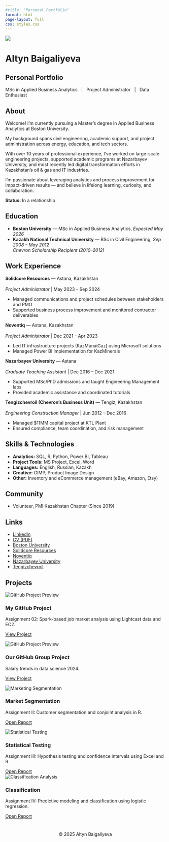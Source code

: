 ```yaml
---
#title: "Personal Portfolio"
format: html
page-layout: full
css: styles.css
---
```


<div class="page-wrapper">

<div class="centered">
  <img src="assets/photo.jpg" class="profile-pic">
  <h1>Altyn Baigaliyeva</h1>
  <h2>Personal Portfolio</h2>
  <p>
  <i class="fa-solid fa-graduation-cap"></i> MSc in Applied Business Analytics &nbsp; | &nbsp;
  <i class="fa-solid fa-diagram-project"></i> Project Administrator &nbsp; | &nbsp;
  <i class="fa-solid fa-chart-line"></i> Data Enthusiast
</p>
</div>

<div class="section-box">
  <h2><i class="fa-solid fa-user"></i> About</h2>
  <p>Welcome! I’m currently pursuing a Master's degree in Applied Business Analytics at Boston University.</p>
  <p>My background spans civil engineering, academic support, and project administration across energy, education, and tech sectors.</p>
  <p>With over 10 years of professional experience, I’ve worked on large-scale engineering projects, supported academic programs at Nazarbayev University, and most recently led digital transformation efforts in Kazakhstan’s oil & gas and IT industries.</p>
  <p>I'm passionate about leveraging analytics and process improvement for impact-driven results — and believe in lifelong learning, curiosity, and collaboration.</p>
  <p><strong>Status:</strong> In a relationship</p>
</div>

<div class="section-box">
  <h2><i class="fa-solid fa-graduation-cap"></i> Education</h2>
  <ul>
    <li><strong>Boston University</strong> — MSc in Applied Business Analytics, <em>Expected May 2026</em></li>
    <li><strong>Kazakh National Technical University</strong> — BSc in Civil Engineering, <em>Sep 2008 – May 2012</em><br>
    <em>Chevron Scholarship Recipient (2010–2012)</em></li>
  </ul>
</div>

<div class="section-box">
  <h2><i class="fa-solid fa-briefcase"></i> Work Experience</h2>

  <p><strong>Solidcore Resources</strong> — Astana, Kazakhstan  
  <br><em>Project Administrator</em> | May 2023 – Sep 2024</p>
  <ul>
    <li>Managed communications and project schedules between stakeholders and PMO</li>
    <li>Supported business process improvement and monitored contractor deliverables</li>
  </ul>

  <p><strong>Noventiq</strong> — Astana, Kazakhstan  
  <br><em>Project Administrator</em> | Dec 2021 – Apr 2023</p>
  <ul>
    <li>Led IT infrastructure projects (KazMunaiGaz) using Microsoft solutions</li>
    <li>Managed Power BI implementation for KazMinerals</li>
  </ul>

  <p><strong>Nazarbayev University</strong> — Astana  
  <br><em>Graduate Teaching Assistant</em> | Dec 2016 – Dec 2021</p>
  <ul>
    <li>Supported MSc/PhD admissions and taught Engineering Management labs</li>
    <li>Provided academic assistance and coordinated tutorials</li>
  </ul>

  <p><strong>Tengizchevroil (Chevron’s Business Unit)</strong> — Tengiz, Kazakhstan  
  <br><em>Engineering Construction Manager</em> | Jun 2012 – Dec 2016</p>
  <ul>
    <li>Managed $11MM capital project at KTL Plant</li>
    <li>Ensured compliance, team coordination, and risk management</li>
  </ul>
</div>

<div class="section-box">
  <h2><i class="fa-solid fa-gears"></i> Skills & Technologies</h2>
  <ul>
    <li><strong>Analytics:</strong> SQL, R, Python, Power BI, Tableau</li>
    <li><strong>Project Tools:</strong> MS Project, Excel, Word</li>
    <li><strong>Languages:</strong> English, Russian, Kazakh</li>
    <li><strong>Creative:</strong> GIMP, Product Image Design</li>
    <li><strong>Other:</strong> Inventory and eCommerce management (eBay, Amazon, Etsy)</li>
  </ul>
</div>

<div class="section-box">
  <h2><i class="fa-solid fa-people-group"></i> Community</h2>
  <ul>
    <li>Volunteer, PMI Kazakhstan Chapter (Since 2019)</li>
  </ul>
</div>

<div class="section-box">
  <h2><i class="fa-solid fa-link"></i> Links</h2>
  <ul>
    <li><a href="https://www.linkedin.com/in/altyn-baigaliyeva/">LinkedIn</a></li>
    <li><a href="files/Altyn-CV.pdf">CV (PDF)</a></li>
    <li><a href="https://www.bu.edu/">Boston University</a></li>
    <li><a href="https://www.solidcore-resources.com/en">Solidcore Resources</a></li>
    <li><a href="https://noventiq.com/">Noventiq</a></li>
    <li><a href="https://nu.edu.kz/">Nazarbayev University</a></li>
    <li><a href="https://www.tengizchevroil.com/">Tengizchevroil</a></li>
  </ul>
</div>

<div class="section-box">
  <h2><i class="fa-solid fa-folder-open"></i> Projects</h2>

<div class="projects-grid">

<div class="project-card">
  <img src="assets/github-preview.png" alt="GitHub Project Preview">
  <h3>My GitHub Project</h3>
  <p>Assignment 02: Spark-based job market analysis using Lightcast data and EC2.</p>
  <a href="https://met-ad-688.github.io/assignment-02-altynliv/" target="_blank">View Project</a>
</div>

<div class="project-card">
  <img src="assets/group-project.png" alt="GitHub Project Preview">
  <h3>Our GitHub Group Project</h3>
  <p>Salary trends in data science 2024.</p>
  <a href="https://cyxnbnbnb.github.io/ad688-employability-sp25A1-group6/" target="_blank">View Project</a>
</div>

<div class="project-card">
  <img src="assets/marketing-preview.png" alt="Marketing Segmentation">
  <h3>Market Segmentation</h3>
  <p>Assignment II: Customer segmentation and conjoint analysis in R.</p>
  <a href="projects/Baigaliyeva_Assigment_II.html" target="_blank">Open Report</a>
</div>

<div class="project-card">
  <img src="assets/stats-preview.png" alt="Statistical Testing">
  <h3>Statistical Testing</h3>
  <p>Assignment III: Hypothesis testing and confidence intervals using Excel and R.</p>
  <a href="projects/Baigaliyeva_Assigment_III.html" target="_blank">Open Report</a>
 </div>

<div class="project-card">
  <img src="assets/classification-preview.png" alt="Classification Analysis">
  <h3>Classification</h3>
  <p>Assignment IV: Predictive modeling and classification using logistic regression.</p>
  <a href="projects/Baigaliyeva_Assignment_IV.html" target="_blank">Open Report</a>
</div>

</div>
</div>

<footer style="text-align: center; margin-top: 40px;">
  <p>© 2025 Altyn Baigaliyeva</p>
</footer>

</div>
